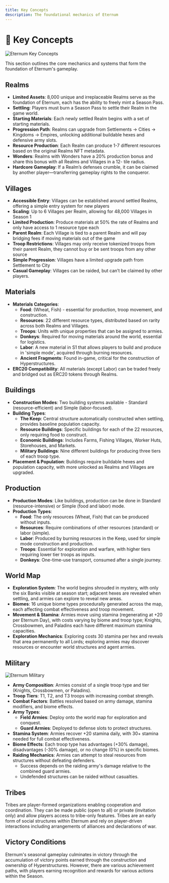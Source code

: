 ```yaml
---
title: Key Concepts
description: The foundational mechanics of Eternum
---
```


# 🔑 Key Concepts

<img src="/images/covers/07.png" alt="Eternum Key Concepts" className="w-full rounded-lg my-6" />

This section outlines the core mechanics and systems that form the foundation of Eternum's gameplay.

## Realms

- **Limited Assets**: 8,000 unique and irreplaceable Realms serve as the foundation of Eternum, each has the ability to
  freely mint a Season Pass.
- **Settling**: Players must burn a Season Pass to settle their Realm in the game world.
- **Starting Materials**: Each newly settled Realm begins with a set of starting materials.
- **Progression Path**: Realms can upgrade from Settlements → Cities → Kingdoms → Empires, unlocking additional
  buildable hexes and defensive army slots.
- **Resource Production**: Each Realm can produce 1-7 different resources based on the original Realms NFT metadata.
- **Wonders**: Realms with Wonders have a 20% production bonus and share this bonus with all Realms and Villages in a 12-
  tile radius.
- **Hardcore Gameplay**: If a Realm’s defenses crumble, it can be claimed by another player—transferring gameplay rights
  to the conqueror.

## Villages

- **Accessible Entry**: Villages can be established around settled Realms, offering a simple entry system for new
  players
- **Scaling**: Up to 6 Villages per Realm, allowing for 48,000 Villages in Season 1
- **Limited Production**: Produce materials at 50% the rate of Realms and only have access to 1 resource type each
- **Parent Realm**: Each Village is tied to a parent Realm and will pay bridging fees if moving materials out of the
  game
- **Troop Restrictions**: Villages may only receive tokenized troops from their parent Realm, they cannot buy or be sent
  troops from any other source
- **Simple Progression**: Villages have a limited upgrade path from Settlement to City
- **Casual Gameplay**: Villages can be raided, but can’t be claimed by other players.

## Materials

- **Materials Categories**:
  - **Food**: (Wheat, Fish) - essential for production, troop movement, and construction.
  - **Resources**: 22 different resource types, distributed based on rarity across both Realms and Villages.
  - **Troops**: Units with unique properties that can be assigned to armies.
  - **Donkeys**: Required for moving materials around the world, essential for logistics.
  - **Labor**: A new material in S1 that allows players to build and produce in 'simple mode', acquired through burning
  resources.
  - **Ancient Fragments**: Found in-game, critical for the construction of Hyperstructures.
- **ERC20 Compatibility**: All materials (except Labor) can be traded freely and bridged out as ERC20 tokens through
  Realms.

## Buildings

- **Construction Modes**: Two building systems available - Standard (resource-efficient) and Simple (labor-focused).
- **Building Types**:
  - **The Keep**: Central structure automatically constructed when settling, provides baseline population capacity.
  - **Resource Buildings**: Specific buildings for each of the 22 resources, only requiring food to construct.
  - **Economic Buildings**: Includes Farms, Fishing Villages, Worker Huts, Storehouses, and Markets.
  - **Military Buildings**: Nine different buildings for producing three tiers of each troop type.
- **Placement & Population**: Buildings require buildable hexes and population capacity, with more unlocked as Realms
  and Villages are upgraded.

## Production

- **Production Modes**: Like buildings, production can be done in Standard (resource-intensive) or Simple (food and
  labor) mode.
- **Production Types**:
  - **Food**: The only resources (Wheat, Fish) that can be produced without inputs.
  - **Resources**: Require combinations of other resources (standard) or labor (simple).
  - **Labor**: Produced by burning resources in the Keep, used for simple mode construction and production.
  - **Troops**: Essential for exploration and warfare, with higher tiers requiring lower tier troops as inputs.
  - **Donkeys**: One-time-use transport, consumed after a single journey.

## World Map

- **Exploration System**: The world begins shrouded in mystery, with only the six Banks visible at season start;
  adjacent hexes are revealed when settling, and armies can explore to reveal new areas.
- **Biomes**: 16 unique biome types procedurally generated across the map, each affecting combat effectiveness and troop
  movement.
- **Movement & Stamina**: Armies move using stamina (regenerating at +20 per Eternum Day), with costs varying by biome
  and troop type; Knights, Crossbowmen, and Paladins each have different maximum stamina capacities.
- **Exploration Mechanics**: Exploring costs 30 stamina per hex and reveals that area permanently to all Lords;
  exploring armies may discover resources or encounter world structures and agent armies.

## Military

<img src="/images/covers/04.png" alt="Eternum Military" className="w-full rounded-lg my-6" />

- **Army Composition**: Armies consist of a single troop type and tier (Knights, Crossbowmen, or Paladins).
- **Troop Tiers**: T1, T2, and T3 troops with increasing combat strength.
- **Combat Factors**: Battles resolved based on army damage, stamina modifiers, and biome effects.
- **Army Types**:
  - **Field Armies**: Deploy onto the world map for exploration and conquest.
  - **Guard Armies**: Deployed to defense slots to protect structures.
- **Stamina System**: Armies recover +20 stamina daily, with 30+ stamina needed for full combat effectiveness.
- **Biome Effects**: Each troop type has advantages (+30% damage), disadvantages (-30% damage), or no change (0%) in
  specific biomes.
- **Raiding Mechanics**: Armies can attempt to steal resources from structures without defeating defenders.
  - Success depends on the raiding army's damage relative to the combined guard armies.
  - Undefended structures can be raided without casualties.

## Tribes

Tribes are player-formed organizations enabling cooperation and coordination. They can be made public (open to all) or
private (invitation only) and allow players access to tribe-only features. Tribes are an early form of social structures
within Eternum and rely on player-driven interactions including arrangements of alliances and declarations of war.

## Victory Conditions

Eternum's seasonal gameplay culminates in victory through the accumulation of victory points earned through the
construction and ownership of Hyperstructures. However, there are various achievement paths, with players earning
recognition and rewards for various actions within the Season.

